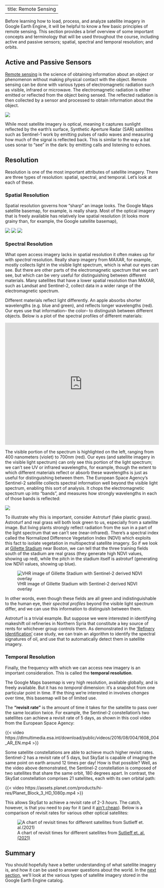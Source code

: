 ﻿---
title: Remote Sensing
---

Before learning how to load, process, and analyze satellite imagery in Google Earth Engine, it will be helpful to know a few basic principles of remote sensing. This section provides a brief overview of some important concepts and terminology that will be used throughout the course, including active and passive sensors; spatial, spectral and temporal resolution; and orbits.


## Active and Passive Sensors


[Remote sensing](https://www.sciencedirect.com/topics/medicine-and-dentistry/remote-sensing) is the science of obtaining information about an object or phenomenon without making physical contact with the object. Remote sensing can be done with various types of electromagnetic radiation such as visible, infrared or microwave. The electromagnetic radiation is either emitted or reflected from the object being sensed. The reflected radiation is then collected by a sensor and processed to obtain information about the object.


![](images/diagram.png)




While most satellite imagery is optical, meaning it captures sunlight reflected by the earth’s surface, Synthetic Aperture Radar (SAR) satellites such as Sentinel-1 work by emitting pulses of radio waves and measuring how much of the signal is reflected back. This is similar to the way a bat uses sonar to “see” in the dark: by emitting calls and listening to echoes.


## Resolution


Resolution is one of the most important attributes of satellite imagery. There are three types of resolution: spatial, spectral, and temporal. Let's look at each of these. 


### Spatial Resolution 


Spatial resolution governs how "sharp" an image looks. The Google Maps satellite basemap, for example, is really sharp. 
Most of the optical imagery that is freely available has relatively low spatial resolution (it looks more grainy than, for example, the Google satellite basemap), 


![](images/Landsat.png)
![](images/Sentinel2.png)
![](images/Maxar.png)


### Spectral Resolution 


What open access imagery lacks in spatial resolution it often makes up for with *spectral* resolution. Really sharp imagery from MAXAR, for example, mostly collects light in the visible light spectrum, which is what our eyes can see. But there are other parts of the electromagnetic spectrum that we can't see, but which can be very useful for distinguishing between different materials. Many satellites that have a lower spatial resolution than MAXAR, such as Landsat and Sentinel-2, collect data in a wider range of the electromagnetic spectrum.


Different materials reflect light differently. An apple absorbs shorter wavelengths (e.g. blue and green), and reflects longer wavelengths (red). Our eyes use that information-- the color-- to distinguish between different objects. Below is a plot of the spectral profiles of different materials:


<iframe title="Spectral Profiles of Different Materials" aria-label="Interactive line chart" id="datawrapper-chart-b1kcX" src="https://datawrapper.dwcdn.net/b1kcX/3/" scrolling="no" frameborder="0" style="width: 0; min-width: 100% !important; border: none;" height="400"></iframe><script type="text/javascript">!function(){"use strict";window.addEventListener("message",(function(e){if(void 0!==e.data["datawrapper-height"]){var t=document.querySelectorAll("iframe");for(var a in e.data["datawrapper-height"])for(var r=0;r<t.length;r++){if(t[r].contentWindow===e.source)t[r].style.height=e.data["datawrapper-height"][a]+"px"}}}))}();
</script>


The visible portion of the spectrum is highlighted on the left, ranging from 400 nanometers (violet) to 700nm (red). Our eyes (and satellite imagery in the visible light spectrum) can only see this portion of the light spectrum; we can't see UV or infrared wavelengths, for example, though the extent to which different materials reflect or absorb these wavelengths is just as useful for distinguishing between them. The European Space Agency's Sentinel-2 satellite collects spectral information well beyond the visible light spectrum, enabling this sort of analysis. It chops the electromagnetic spectrum up into "bands", and measures how strongly wavelengths in each of those bands is reflected:


![](images/S2_bands.png)


To illustrate why this is important, consider Astroturf (fake plastic grass). Astroturf and real grass will both look green to us, especially from a satellite image. But living plants strongly reflect radiation from the sun in a part of the light spectrum that we can't see (near-infrared). There's a spectral index called the Normalized Difference Vegetation Index (NDVI) which exploits this fact to isolate vegetation in multispectral satellite imagery. So if we look at [Gillette Stadium](https://en.wikipedia.org/wiki/Gillette_Stadium) near Boston, we can tell that the three training fields south of the stadium are real grass (they generate high NDVI values, showing up red), while the pitch in the stadium itself is astroturf (generating low NDVI values, showing up blue).


![VHR image of Gillette Stadium with Sentinel-2 derived NDVI overlay](images/NDVI.jpg)


In other words, even though these fields are all green and indistinguishable to the human eye, their *spectral profiles* beyond the visible light spectrum differ, and we can use this information to distinguish between them. 


Astroturf is a trivial example. But suppose we were interested in identifying makeshift oil refineries in Northern Syria that constitute a key source of rents for whichever group controls them. As demonstrated in the ['Refinery Identification'](C2_Refineries.qmd) case study, we can train an algorithm to identify the spectral signatures of oil, and use that to automatically detect them in satellite imagery.




### Temporal Resolution 


Finally, the frequency with which we can access new imagery is an important consideration. This is called the **temporal resolution**.


The Google Maps basemap is very high resolution, available globally, and is freely available. But it has no *temporal* dimension: it's a snapshot from one particular point in time. If the thing we're interested in involves *changes* over time, this basemap will be of limited use. 


The **"revisit rate"** is the amount of time it takes for the satellite to pass over the same location twice. For example, the Sentinel-2 constellation's two satellites can achieve a revisit rate of 5 days, as shown in this cool video from the European Space Agency:


{{< video https://dlmultimedia.esa.int/download/public/videos/2016/08/004/1608_004_AR_EN.mp4 >}}


Some satellite constellations are able to achieve much higher revisit rates. Sentinel-2 has a revisit rate of 5 days, but SkySat is capable of imaging the same point on earth around 12 times per day! How is that possible? Well, as the video above demonstrated, the Sentinel-2 constellation is composed of two satellites that share the same orbit, 180 degrees apart. In contrast, the SkySat constellation comprises 21 satellites, each with its own orbital path: 
 
{{< video https://assets.planet.com/products/hi-res/Planet_Block_3_HD_1080p.mp4 >}}


This allows SkySat to achieve a revisit rate of 2-3 *hours*. The catch, however, is that you need to pay for it (and it [ain't cheap](https://apollomapping.com/blog/an-update-on-skysat-tasking-pricing-and-video-capabilities)). Below is a comparison of revisit rates for various other optical satellites:


![A chart of revisit times for different satellites from [Sutlieff et. al.(2021)](https://link.springer.com/article/10.1007/s10712-021-09637-5)](images/revisit_chart.png)


## Summary


You should hopefully have a better understanding of what satellite imagery is, and how it can be used to answer questions about the world. In the [next section](A3_Data_acquisition.qmd), we'll look at the various types of satellite imagery stored in the Google Earth Engine catalog.